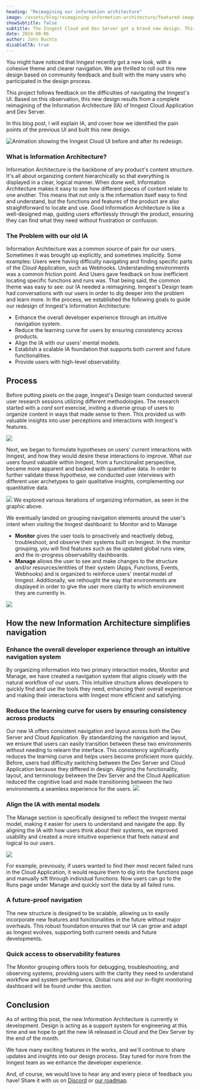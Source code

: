 ```yaml
---
heading: "Reimagining our information architecture"
image: /assets/blog/reimagining-information-architecture/featured-image.png
showSubtitle: false
subtitle: The Inngest Cloud and Dev Server got a brand new design. This post digs into the process behind this new Information Architecture.
date: 2024-08-06
author: John Buchta
disableCTA: true
---
```



You might have noticed that Inngest recently got a new look, with a cohesive theme and clearer navigation. We are thrilled to roll out this new design based on community feedback and built with the many users who participated in the design process.

This project follows feedback on the difficulties of navigating the Inngest's UI. Based on this observation, this new design results from a complete reimagining of the Information Architecture (IA) of Inngest Cloud Application and Dev Server.

In this blog post, I will explain IA, and cover how we identified the pain points of the previous UI and built this new design.

![Animation showing the Inngest Cloud UI before and after its redesign.](/assets/blog/reimagining-information-architecture/image1.gif)

### What is Information Architecture?

Information Architecture is the backbone of any product's content structure. It's all about organizing content hierarchically so that everything is displayed in a clear, logical manner. When done well, Information Architecture makes it easy to see how different pieces of content relate to one another. This means that not only is the information itself easy to find and understand, but the functions and features of the product are also straightforward to locate and use. Good Information Architecture is like a well-designed map, guiding users effortlessly through the product, ensuring they can find what they need without frustration or confusion.

### The Problem with our old IA

Information Architecture was a common source of pain for our users. Sometimes it was brought up explicitly, and sometimes implicitly. Some examples: Users were having difficulty navigating and finding specific parts of the Cloud Application, such as Webhooks. Understanding environments was a common friction point. And Users gave feedback on how inefficient locating specific functions and runs was. That being said, the common theme was easy to see: our IA needed a reimagining. Inngest's Design team had conversations with our users in order to dig deeper into the problem and learn more. In the process, we established the following goals to guide our redesign of Inngest's Information Architecture:

* Enhance the overall developer experience through an intuitive navigation system.   
* Reduce the learning curve for users by ensuring consistency across products.   
* Align the IA with our users' mental models.  
* Establish a scalable IA foundation that supports both current and future functionalities.   
* Provide users with high-level observability.

## Process

Before putting pixels on the page, Inngest's Design team conducted several user research sessions utilizing different methodologies. The research started with a *card sort* exercise, inviting a diverse group of users to organize content in ways that made sense to them. This provided us with valuable insights into user perceptions and interactions with Inngest's features.

![](/assets/blog/reimagining-information-architecture/image2.png)

Next, we began to formulate hypotheses on users' current interactions with Inngest, and how they would desire these interactions to improve. What our users found valuable within Inngest, from a functionalist perspective, became more apparent and backed with quantitative data. In order to further validate these hypothese, we conducted user interviews with different user archetypes to gain qualitative insights, complementing our quantitative data.

![](/assets/blog/reimagining-information-architecture/image3.png)
We explored various iterations of organizing information, as seen in the graphic above.

We eventually landed on grouping navigation elements around the user's intent when visiting the Inngest dashboard: to Monitor and to Manage

- **Monitor** gives the user tools to proactively and reactively debug, troubleshoot, and observe their systems built on Inngest. In the monitor grouping, you will find features such as the updated global runs view, and the in-progress observability dashboards.  
- **Manage** allows the user to see and make changes to the structure and/or resources/entities of their system (Apps, Functions, Events, Webhooks) and is organized to reinforce users' mental model of Inngest. Additionally, we rethought the way that environments are displayed in order to give the user more clarity to which environment they are currently in. 

![](/assets/blog/reimagining-information-architecture/image4.png)

## How the new Information Architecture simplifies navigation

### Enhance the overall developer experience through an intuitive navigation system

By organizing information into two primary interaction modes, Monitor and Manage, we have created a navigation system that aligns closely with the natural workflow of our users. This intuitive structure allows developers to quickly find and use the tools they need, enhancing their overall experience and making their interactions with Inngest more efficient and satisfying.

### Reduce the learning curve for users by ensuring consistency across products

Our new IA offers consistent navigation and layout across both the Dev Server and Cloud Application. By standardizing the navigation and layout, we ensure that users can easily transition between these two environments without needing to relearn the interface. This consistency significantly reduces the learning curve and helps users become proficient more quickly. Before, users had difficulty switching between the Dev Server and Cloud Application because they differed in design. Aligning the functionality, layout, and terminology between the Dev Server and the Cloud Application reduced the cognitive load and made transitioning between the two environments a seamless experience for the users.
![](/assets/blog/reimagining-information-architecture/image5.png)

### Align the IA with mental models

The Manage section is specifically designed to reflect the Inngest mental model, making it easier for users to understand and navigate the app. By aligning the IA with how users think about their systems, we improved usability and created a more intuitive experience that feels natural and logical to our users.   

![](/assets/blog/reimagining-information-architecture/image6.png)

For example, previously, if users wanted to find their most recent failed runs in the Cloud Application, it would require them to dig into the functions page and manually sift through individual functions. Now users can go to the Runs page under Manage and quickly sort the data by all failed runs.

### A future-proof navigation

The new structure is designed to be scalable, allowing us to easily incorporate new features and functionalities in the future without major overhauls. This robust foundation ensures that our IA can grow and adapt as Inngest evolves, supporting both current needs and future developments.

### Quick access to observability features

The Monitor grouping offers tools for debugging, troubleshooting, and observing systems, providing users with the clarity they need to understand workflow and system performance. Global runs and our in-flight monitoring dashboard will be found under this section.

## Conclusion
As of writing this post, the new Information Architecture is currently in development. Design is acting as a support system for engineering at this time and we hope to get the new IA released in Cloud and the Dev Server by the end of the month. 

We have many exciting features in the works, and we'll continue to share updates and insights into our design process. Stay tuned for more from the Inngest team as we enhance the developer experience.

And, of course, we would love to hear any and every piece of feedback you have! Share it with us on [Discord](https://www.inngest.com/discord?ref=blog) or [our roadmap](https://roadmap.inngest.com/roadmap).
